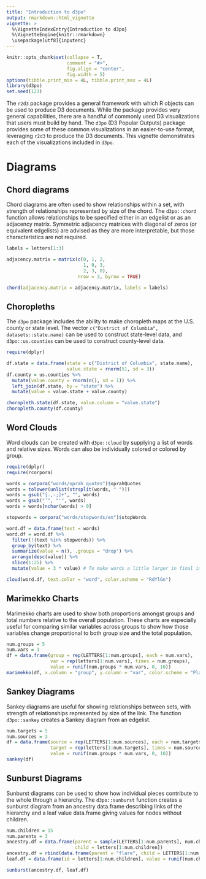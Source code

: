 ```yaml
---
title: "Introduction to d3po"
output: rmarkdown::html_vignette
vignette: >
  %\VignetteIndexEntry{Introduction to d3po}
  %\VignetteEngine{knitr::rmarkdown}
  \usepackage[utf8]{inputenc}
---
```


```r
knitr::opts_chunk$set(collapse = T,
                      comment = "#>",
                      fig.align = "center",
                      fig.width = 5)
options(tibble.print_min = 4L, tibble.print_max = 4L)
library(d3po)
set.seed(123)
```

The `r2d3` package provides a general framework with which R objects can be used to produce D3 documents. While the package provides very general capabilities, there are a handful of commonly used D3 visualizations that users must build by hand. The `d3po` (D3 Popular Outputs) package provides some of these common visualizations in an easier-to-use format, leveraging `r2d3` to produce the D3 documents. This vignette demonstrates each of the visualizations included in `d3po`.

# Diagrams #

## Chord diagrams ##

Chord diagrams are often used to show relationships within a set, with strength of relationships represented by size of the chord. The `d3po::chord` function allows relationships to be specified either in an edgelist or as an adjacency matrix. Symmetric adjacency matrices with diagonal of zeros (or equivalent edgelists) are advised as they are more interpretable, but those characteristics are not required.

```r
labels = letters[1:3]

adjacency.matrix = matrix(c(0, 1, 2,
                            1, 0, 3,
                            2, 3, 0),
                          nrow = 3, byrow = TRUE)

chord(adjacency.matrix = adjacency.matrix, labels = labels)
```

## Choropleths ##

The `d3po` package includes the ability to make choropleth maps at the U.S. county or state level. The vector `c("District of Columbia", datasets::state.name)` can be used to construct state-level data, and `d3po::us.counties` can be used to construct county-level data.

```r
require(dplyr)

df.state = data.frame(state = c("District of Columbia", state.name),
                      value.state = rnorm(51, sd = 3))
df.county = us.counties %>%
  mutate(value.county = rnorm(n(), sd = 1)) %>%
  left_join(df.state, by = "state") %>%
  mutate(value = value.state + value.county)

choropleth.state(df.state, value.column = "value.state")
choropleth.county(df.county)
```

## Word Clouds ##
Word clouds can be created with `d3po::cloud` by supplying a list of words and relative sizes. Words can also be individually colored or colored by group.

```r
require(dplyr)
require(rcorpora)

words = corpora("words/oprah_quotes")$oprahQuotes
words = tolower(unlist(strsplit(words, " ")))
words = gsub("[.,-;]+", "", words)
words = gsub("’", "'", words)
words = words[nchar(words) > 0]

stopwords = corpora("words/stopwords/en")$stopWords

word.df = data.frame(text = words)
word.df = word.df %>%
  filter(!(text %in% stopwords)) %>%
  group_by(text) %>%
  summarize(value = n(), .groups = "drop") %>%
  arrange(desc(value)) %>%
  slice(1:25) %>%
  mutate(value = 3 * value) # To make words a little larger in final image

cloud(word.df, text.color = "word", color.scheme = "RdYlGn")
```

## Marimekko Charts ##
Marimekko charts are used to show both proportions amongst groups and total numbers relative to the overall population. These charts are especially useful for comparing similar variables across groups to show how those variables change proportional to both group size and the total population.

```r
num.groups = 5
num.vars = 3
df = data.frame(group = rep(LETTERS[1:num.groups], each = num.vars),
                var = rep(letters[1:num.vars], times = num.groups),
                value = runif(num.groups * num.vars, 0, 10))
marimekko(df, x.column = "group", y.column = "var", color.scheme = "Plasma")
```

## Sankey Diagrams ##
Sankey diagrams are useful for showing relationships between sets, with strength of relationships represented by size of the link. The function `d3po::sankey` creates a Sankey diagram from an edgelist.
```r
num.targets = 5
num.sources = 3
df = data.frame(source = rep(LETTERS[1:num.sources], each = num.targets),
                target = rep(letters[1:num.targets], times = num.sources),
                value = runif(num.groups * num.vars, 0, 10))
sankey(df)
```

## Sunburst Diagrams ##
Sunburst diagrams can be used to show how individual pieces contribute to the whole through a hierarchy. The `d3po::sunburst` function creates a sunburst diagram from an ancestry data.frame describing links of the hierarchy and a leaf value data.frame giving values for nodes without children.
```r
num.children = 15
num.parents = 3
ancestry.df = data.frame(parent = sample(LETTERS[1:num.parents], num.children, replace = TRUE),
                         child = letters[1:num.children])
ancestry.df = rbind(data.frame(parent = "flare", child = LETTERS[1:num.parents]), ancestry.df) # Need to specify head nodes
leaf.df = data.frame(id = letters[1:num.children], value = runif(num.children, 0, 10))

sunburst(ancestry.df, leaf.df)
```
